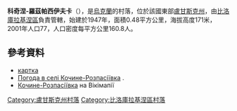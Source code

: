 {{coord|49|46|16|N|38|35|31|E|scale:100000|display=title}}

'''科奇涅-羅茲帕西伊夫卡'''（{{lang-uk|Кочине-Розпасіївка}}），是[[烏克蘭|烏克蘭]]的村落，位於該國東部[[盧甘斯克州|盧甘斯克州]]，由[[比洛庫拉基涅區|比洛庫拉基涅區]]負責管轄，始建於1947年，面積0.48平方公里，海拔高度171米，2001年人口77，人口密度每平方公里160.8人。

==參考資料==
*[http://w1.c1.rada.gov.ua/pls/z7502/A005?rdat1=07.12.2010&rf7571=17983 картка]
* [http://weather.in.ua/ua/lyganskaja/11856 Погода в селі Кочине-Розпасіївка] {{Wayback|url=http://weather.in.ua/ua/lyganskaja/11856 |date=20160305090656 }}.
* [http://wikimapia.org/23217633/uk/Кочине-Розпасіївка Кочине-Розпасіївка] {{Wayback|url=http://wikimapia.org/23217633/uk/%D0%9A%D0%BE%D1%87%D0%B8%D0%BD%D0%B5-%D0%A0%D0%BE%D0%B7%D0%BF%D0%B0%D1%81%D1%96%D1%97%D0%B2%D0%BA%D0%B0 |date=20131004223850 }} на Вікімапії

{{DEFAULTSORT:Кочине-Розпасіївка}}
[[Category:盧甘斯克州村落|Category:盧甘斯克州村落]]
[[Category:比洛庫拉基涅區村落|Category:比洛庫拉基涅區村落]]


{{Luhansk-geo-stub}}